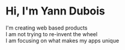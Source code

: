 # Hi, I'm Yann Dubois

I'm creating web based products <Br />
I am not trying to re-invent the wheel <Br />
I am focusing on what makes my apps unique <Br />

